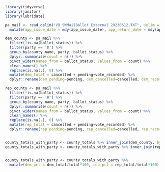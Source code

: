 ```r
library(tidyverse)
library(janitor)
library(lubridate)
```

```r
pa_mail <- read_delim("VR_SWMailBallot_External 20230512.TXT", delim = '|') %>% clean_names() %>% 
  mutate(app_issue_date = mdy(app_issue_date), app_return_date = mdy(app_return_date))
```

```r
dem_county <- pa_mail %>% 
  filter(!is.na(ballot_status)) %>% 
  filter(party == 'D') %>% 
  group_by(county_name, party, ballot_status) %>% 
  dplyr::summarise(count = n()) %>%
  pivot_wider(names_from = ballot_status, values_from = count) %>% 
  clean_names() %>% 
  replace(is.na(.), 0) %>% 
  mutate(dem_total = cancelled + pending+vote_recorded) %>% 
  dplyr::rename(dem_pending=pending, dem_cancelled=cancelled, dem_recorded = vote_recorded)

rep_county <- pa_mail %>% 
  filter(!is.na(ballot_status)) %>% 
  filter(party == 'R') %>% 
  group_by(county_name, party, ballot_status) %>% 
  dplyr::summarise(count = n()) %>%
  pivot_wider(names_from = ballot_status, values_from = count) %>% 
  clean_names() %>% 
  replace(is.na(.), 0) %>% 
  mutate(rep_total = cancelled + pending+vote_recorded) %>% 
  dplyr::rename(rep_pending=pending, rep_cancelled=cancelled, rep_recorded = vote_recorded)


county_totals_with_party <- county_totals %>% inner_join(dem_county, by='county_name') %>% select(-party)
county_totals_with_party <- county_totals_with_party %>% inner_join(rep_county, by='county_name') %>% select(-party)


county_totals_with_party <- county_totals_with_party %>% 
  mutate(dem_pct = dem_total/total*100, rep_pct = rep_total/total*100)

```

